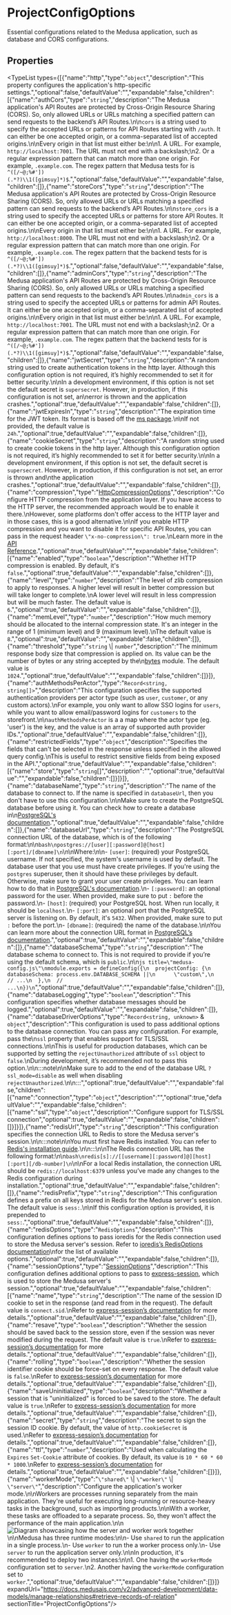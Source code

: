 
# ProjectConfigOptions

Essential configurations related to the Medusa application, such as database and CORS configurations.

## Properties

<TypeList types={[{"name":"http","type":"`object`","description":"This property configures the application's http-specific settings.","optional":false,"defaultValue":"","expandable":false,"children":[{"name":"authCors","type":"`string`","description":"The Medusa application's API Routes are protected by Cross-Origin Resource Sharing (CORS). So, only allowed URLs or URLs matching a specified pattern can send requests to the backend’s API Routes.\n\n`cors` is a string used to specify the accepted URLs or patterns for API Routes starting with `/auth`. It can either be one accepted origin, or a comma-separated list of accepted origins.\n\nEvery origin in that list must either be:\n\n1. A URL. For example, `http://localhost:7001`. The URL must not end with a backslash;\n2. Or a regular expression pattern that can match more than one origin. For example, `.example.com`. The regex pattern that Medusa tests for is `^([/~@;%#'])(.*?)\\1([gimsuy]*)$`.","optional":false,"defaultValue":"","expandable":false,"children":[]},{"name":"storeCors","type":"`string`","description":"The Medusa application's API Routes are protected by Cross-Origin Resource Sharing (CORS). So, only allowed URLs or URLs matching a specified pattern can send requests to the backend’s API Routes.\n\n`store_cors` is a string used to specify the accepted URLs or patterns for store API Routes. It can either be one accepted origin, or a comma-separated list of accepted origins.\n\nEvery origin in that list must either be:\n\n1. A URL. For example, `http://localhost:8000`. The URL must not end with a backslash;\n2. Or a regular expression pattern that can match more than one origin. For example, `.example.com`. The regex pattern that the backend tests for is `^([/~@;%#'])(.*?)\\1([gimsuy]*)$`.","optional":false,"defaultValue":"","expandable":false,"children":[]},{"name":"adminCors","type":"`string`","description":"The Medusa application's API Routes are protected by Cross-Origin Resource Sharing (CORS). So, only allowed URLs or URLs matching a specified pattern can send requests to the backend’s API Routes.\n\n`admin_cors` is a string used to specify the accepted URLs or patterns for admin API Routes. It can either be one accepted origin, or a comma-separated list of accepted origins.\n\nEvery origin in that list must either be:\n\n1. A URL. For example, `http://localhost:7001`. The URL must not end with a backslash;\n2. Or a regular expression pattern that can match more than one origin. For example, `.example.com`. The regex pattern that the backend tests for is `^([/~@;%#'])(.*?)\\1([gimsuy]*)$`.","optional":false,"defaultValue":"","expandable":false,"children":[]},{"name":"jwtSecret","type":"`string`","description":"A random string used to create authentication tokens in the http layer. Although this configuration option is not required, it’s highly recommended to set it for better security.\n\nIn a development environment, if this option is not set the default secret is `supersecret`. However, in production, if this configuration is not set, an\nerror is thrown and the application crashes.","optional":true,"defaultValue":"","expandable":false,"children":[]},{"name":"jwtExpiresIn","type":"`string`","description":"The expiration time for the JWT token. Its format is based off the [ms package](https://github.com/vercel/ms).\n\nIf not provided, the default value is `24h`.","optional":true,"defaultValue":"","expandable":false,"children":[]},{"name":"cookieSecret","type":"`string`","description":"A random string used to create cookie tokens in the http layer. Although this configuration option is not required, it’s highly recommended to set it for better security.\n\nIn a development environment, if this option is not set, the default secret is `supersecret`. However, in production, if this configuration is not set, an error is thrown and\nthe application crashes.","optional":true,"defaultValue":"","expandable":false,"children":[]},{"name":"compression","type":"[HttpCompressionOptions](../types.CommonTypes.HttpCompressionOptions/page.mdx)","description":"Configure HTTP compression from the application layer. If you have access to the HTTP server, the recommended approach would be to enable it there.\nHowever, some platforms don't offer access to the HTTP layer and in those cases, this is a good alternative.\n\nIf you enable HTTP compression and you want to disable it for specific API Routes, you can pass in the request header `\"x-no-compression\": true`.\nLearn more in the [API Reference](https://docs.medusajs.com/api/store#http-compression).","optional":true,"defaultValue":"","expandable":false,"children":[{"name":"enabled","type":"`boolean`","description":"Whether HTTP compression is enabled. By default, it's `false`.","optional":true,"defaultValue":"","expandable":false,"children":[]},{"name":"level","type":"`number`","description":"The level of zlib compression to apply to responses. A higher level will result in better compression but will take longer to complete.\nA lower level will result in less compression but will be much faster. The default value is `6`.","optional":true,"defaultValue":"","expandable":false,"children":[]},{"name":"memLevel","type":"`number`","description":"How much memory should be allocated to the internal compression state. It's an integer in the range of 1 (minimum level) and 9 (maximum level).\nThe default value is `8`.","optional":true,"defaultValue":"","expandable":false,"children":[]},{"name":"threshold","type":"`string` \\| `number`","description":"The minimum response body size that compression is applied on. Its value can be the number of bytes or any string accepted by the\n[bytes](https://www.npmjs.com/package/bytes) module. The default value is `1024`.","optional":true,"defaultValue":"","expandable":false,"children":[]}]},{"name":"authMethodsPerActor","type":"`Record<string, string[]>`","description":"This configuration specifies the supported authentication providers per actor type (such as `user`, `customer`, or any custom actors).\nFor example, you only want to allow SSO logins for `users`, while you want to allow email/password logins for `customers` to the storefront.\n\n`authMethodsPerActor` is a a map where the actor type (eg. 'user') is the key, and the value is an array of supported auth provider IDs.","optional":true,"defaultValue":"","expandable":false,"children":[]},{"name":"restrictedFields","type":"`object`","description":"Specifies the fields that can't be selected in the response unless specified in the allowed query config.\nThis is useful to restrict sensitive fields from being exposed in the API.","optional":true,"defaultValue":"","expandable":false,"children":[{"name":"store","type":"`string`[]","description":"","optional":true,"defaultValue":"","expandable":false,"children":[]}]}]},{"name":"databaseName","type":"`string`","description":"The name of the database to connect to. If the name is specified in `databaseUrl`, then you don't have to use this configuration.\n\nMake sure to create the PostgreSQL database before using it. You can check how to create a database in\n[PostgreSQL's documentation](https://www.postgresql.org/docs/current/sql-createdatabase.html).","optional":true,"defaultValue":"","expandable":false,"children":[]},{"name":"databaseUrl","type":"`string`","description":"The PostgreSQL connection URL of the database, which is of the following format:\n\n```bash\npostgres://[user][:password]@[host][:port]/[dbname]\n```\n\nWhere:\n\n- `[user]`: (required) your PostgreSQL username. If not specified, the system's username is used by default. The database user that you use must have create privileges. If you're using the `postgres` superuser, then it should have these privileges by default. Otherwise, make sure to grant your user create privileges. You can learn how to do that in [PostgreSQL's documentation](https://www.postgresql.org/docs/current/ddl-priv.html).\n- `[:password]`: an optional password for the user. When provided, make sure to put `:` before the password.\n- `[host]`: (required) your PostgreSQL host. When run locally, it should be `localhost`.\n- `[:port]`: an optional port that the PostgreSQL server is listening on. By default, it's `5432`. When provided, make sure to put `:` before the port.\n- `[dbname]`: (required) the name of the database.\n\nYou can learn more about the connection URL format in [PostgreSQL’s documentation](https://www.postgresql.org/docs/current/libpq-connect.html).","optional":true,"defaultValue":"","expandable":false,"children":[]},{"name":"databaseSchema","type":"`string`","description":"The database schema to connect to. This is not required to provide if you’re using the default schema, which is `public`.\n\n```js title=\"medusa-config.js\"\nmodule.exports = defineConfig({\n  projectConfig: {\n    databaseSchema: process.env.DATABASE_SCHEMA ||\n      \"custom\",\n    // ...\n  },\n  // ...\n})\n```","optional":true,"defaultValue":"","expandable":false,"children":[]},{"name":"databaseLogging","type":"`boolean`","description":"This configuration specifies whether database messages should be logged.","optional":true,"defaultValue":"","expandable":false,"children":[]},{"name":"databaseDriverOptions","type":"`Record<string, unknown>` & `object`","description":"This configuration is used to pass additional options to the database connection. You can pass any configuration. For example, pass the\n`ssl` property that enables support for TLS/SSL connections.\n\nThis is useful for production databases, which can be supported by setting the `rejectUnauthorized` attribute of `ssl` object to `false`.\nDuring development, it’s recommended not to pass this option.\n\n:::note\n\nMake sure to add to the end of the database URL `?ssl_mode=disable` as well when disabling `rejectUnauthorized`.\n\n:::","optional":true,"defaultValue":"","expandable":false,"children":[{"name":"connection","type":"`object`","description":"","optional":true,"defaultValue":"","expandable":false,"children":[{"name":"ssl","type":"`object`","description":"Configure support for TLS/SSL connection","optional":true,"defaultValue":"","expandable":false,"children":[]}]}]},{"name":"redisUrl","type":"`string`","description":"This configuration specifies the connection URL to Redis to store the Medusa server's session.\n\n:::note\n\nYou must first have Redis installed. You can refer to [Redis's installation guide](https://redis.io/docs/getting-started/installation/).\n\n:::\n\nThe Redis connection URL has the following format:\n\n```bash\nredis[s]://[[username][:password]@][host][:port][/db-number]\n```\n\nFor a local Redis installation, the connection URL should be `redis://localhost:6379` unless you’ve made any changes to the Redis configuration during installation.","optional":true,"defaultValue":"","expandable":false,"children":[]},{"name":"redisPrefix","type":"`string`","description":"This configuration defines a prefix on all keys stored in Redis for the Medusa server's session. The default value is `sess:`.\n\nIf this configuration option is provided, it is prepended to `sess:`.","optional":true,"defaultValue":"","expandable":false,"children":[]},{"name":"redisOptions","type":"`RedisOptions`","description":"This configuration defines options to pass ioredis for the Redis connection used to store the Medusa server's session. Refer to [ioredis’s RedisOptions documentation](https://redis.github.io/ioredis/index.html#RedisOptions)\nfor the list of available options.","optional":true,"defaultValue":"","expandable":false,"children":[]},{"name":"sessionOptions","type":"[SessionOptions](../../../interfaces/types.SessionOptions/page.mdx)","description":"This configuration defines additional options to pass to [express-session](https://www.npmjs.com/package/express-session), which is used to store the Medusa server's session.","optional":true,"defaultValue":"","expandable":false,"children":[{"name":"name","type":"`string`","description":"The name of the session ID cookie to set in the response (and read from in the request). The default value is `connect.sid`.\nRefer to [express-session’s documentation](https://www.npmjs.com/package/express-session#name) for more details.","optional":true,"defaultValue":"","expandable":false,"children":[]},{"name":"resave","type":"`boolean`","description":"Whether the session should be saved back to the session store, even if the session was never modified during the request. The default value is `true`.\nRefer to [express-session’s documentation](https://www.npmjs.com/package/express-session#resave) for more details.","optional":true,"defaultValue":"","expandable":false,"children":[]},{"name":"rolling","type":"`boolean`","description":"Whether the session identifier cookie should be force-set on every response. The default value is `false`.\nRefer to [express-session’s documentation](https://www.npmjs.com/package/express-session#rolling) for more details.","optional":true,"defaultValue":"","expandable":false,"children":[]},{"name":"saveUninitialized","type":"`boolean`","description":"Whether a session that is \"uninitialized\" is forced to be saved to the store. The default value is `true`.\nRefer to [express-session’s documentation](https://www.npmjs.com/package/express-session#saveUninitialized) for more details.","optional":true,"defaultValue":"","expandable":false,"children":[]},{"name":"secret","type":"`string`","description":"The secret to sign the session ID cookie. By default, the value of `http.cookieSecret` is used.\nRefer to [express-session’s documentation](https://www.npmjs.com/package/express-session#secret) for details.","optional":true,"defaultValue":"","expandable":false,"children":[]},{"name":"ttl","type":"`number`","description":"Used when calculating the `Expires` `Set-Cookie` attribute of cookies. By default, its value is `10 * 60 * 60 * 1000`.\nRefer to [express-session’s documentation](https://www.npmjs.com/package/express-session#cookiemaxage) for details.","optional":true,"defaultValue":"","expandable":false,"children":[]}]},{"name":"workerMode","type":"`\"shared\"` \\| `\"worker\"` \\| `\"server\"`","description":"Configure the application's worker mode.\n\nWorkers are processes running separately from the main application. They're useful for executing long-running or resource-heavy tasks in the background, such as importing products.\n\nWith a worker, these tasks are offloaded to a separate process. So, they won't affect the performance of the main application.\n\n![Diagram showcasing how the server and worker work together](https://res.cloudinary.com/dza7lstvk/image/upload/fl\\_lossy/f\\_auto/r\\_16/ar\\_16:9,c\\_pad/v1/Medusa%20Book/medusa-worker\\_klkbch.jpg?\\_a=BATFJtAA0)\n\nMedusa has three runtime modes:\n\n- Use `shared` to run the application in a single process.\n- Use `worker` to run the a worker process only.\n- Use `server` to run the application server only.\n\nIn production, it's recommended to deploy two instances:\n\n1. One having the `workerMode` configuration set to `server`.\n2. Another having the `workerMode` configuration set to `worker`.","optional":true,"defaultValue":"","expandable":false,"children":[]}]} expandUrl="https://docs.medusajs.com/v2/advanced-development/data-models/manage-relationships#retrieve-records-of-relation" sectionTitle="ProjectConfigOptions"/>
